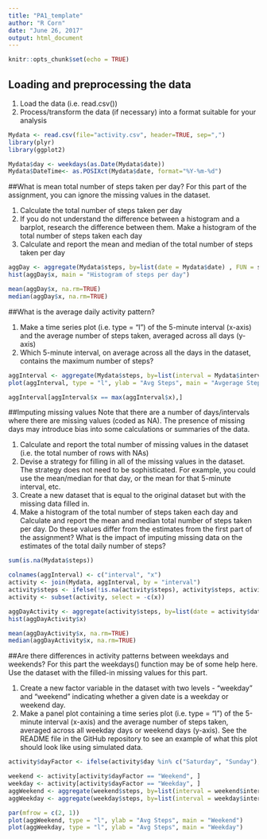 ---
title: "PA1_template"
author: "R Corn"
date: "June 26, 2017"
output: html_document
---

```{r setup, include=FALSE}
knitr::opts_chunk$set(echo = TRUE)
```


## Loading and preprocessing the data

1)  Load the data (i.e. read.csv())
2)  Process/transform the data (if necessary) into a format suitable for your analysis

```{r load}
Mydata <- read.csv(file="activity.csv", header=TRUE, sep=",")
library(plyr)
library(ggplot2)

Mydata$day <- weekdays(as.Date(Mydata$date))
Mydata$DateTime<- as.POSIXct(Mydata$date, format="%Y-%m-%d")

```

##What is mean total number of steps taken per day?
For this part of the assignment, you can ignore the missing values in the dataset.

1)  Calculate the total number of steps taken per day
2)  If you do not understand the difference between a histogram and a barplot, research the difference between them. Make a histogram of the total number of steps taken each day
3)  Calculate and report the mean and median of the total number of steps taken per day

```{r hist}
aggDay <- aggregate(Mydata$steps, by=list(date = Mydata$date) , FUN = sum)
hist(aggDay$x, main = "Histogram of steps per day")

mean(aggDay$x, na.rm=TRUE)
median(aggDay$x, na.rm=TRUE)

```

##What is the average daily activity pattern?

1) Make a time series plot (i.e. type = "l") of the 5-minute interval (x-axis) and the average number of steps taken, averaged across all days (y-axis)
2) Which 5-minute interval, on average across all the days in the dataset, contains the maximum number of steps?

```{r interval}
aggInterval <- aggregate(Mydata$steps, by=list(interval = Mydata$interval), FUN=mean, na.rm=TRUE)
plot(aggInterval, type = "l", ylab = "Avg Steps", main = "Avgerage Steps Per 5 Min Interval")

aggInterval[aggInterval$x == max(aggInterval$x),]

```
##Imputing missing values
Note that there are a number of days/intervals where there are missing values (coded as NA). The presence of missing days may introduce bias into some calculations or summaries of the data.

1)  Calculate and report the total number of missing values in the dataset (i.e. the total number of rows with NAs)
2)  Devise a strategy for filling in all of the missing values in the dataset. The strategy does not need to be sophisticated. For example, you could use the mean/median for that day, or the mean for that 5-minute interval, etc.
3)  Create a new dataset that is equal to the original dataset but with the missing data filled in.
4)  Make a histogram of the total number of steps taken each day and Calculate and report the mean and median total number of steps taken per day. Do these values differ from the estimates from the first part of the assignment? What is the impact of imputing missing data on the estimates of the total daily number of steps?

```{r missing}
sum(is.na(Mydata$steps))

colnames(aggInterval) <- c("interval", "x")
activity <- join(Mydata, aggInterval, by = "interval")
activity$steps <- ifelse(!is.na(activity$steps), activity$steps, activity$x)
activity <- subset(activity, select = -c(x))

aggDayActivity <- aggregate(activity$steps, by=list(date = activity$date) , FUN = sum)
hist(aggDayActivity$x)

mean(aggDayActivity$x, na.rm=TRUE)
median(aggDayActivity$x, na.rm=TRUE)

```

##Are there differences in activity patterns between weekdays and weekends?
For this part the weekdays() function may be of some help here. Use the dataset with the filled-in missing values for this part.

1)  Create a new factor variable in the dataset with two levels - "weekday" and "weekend" indicating whether a given date is a weekday or weekend day.
2)  Make a panel plot containing a time series plot (i.e. type = "l") of the 5-minute interval (x-axis) and the average number of steps taken, averaged across all weekday days or weekend days (y-axis). See the README file in the GitHub repository to see an example of what this plot should look like using simulated data.

```{r weekday}
activity$dayFactor <- ifelse(activity$day %in% c("Saturday", "Sunday"), "Weekend", "Weekday")

weekend <- activity[activity$dayFactor == "Weekend", ]
weekday <- activity[activity$dayFactor == "Weekday", ]
aggWeekend <- aggregate(weekend$steps, by=list(interval = weekend$interval), FUN=mean, na.rm=TRUE)
aggWeekday <- aggregate(weekday$steps, by=list(interval = weekday$interval), FUN=mean, na.rm=TRUE)

par(mfrow = c(2, 1))
plot(aggWeekend, type = "l", ylab = "Avg Steps", main = "Weekend")
plot(aggWeekday, type = "l", ylab = "Avg Steps", main = "Weekday")


```
